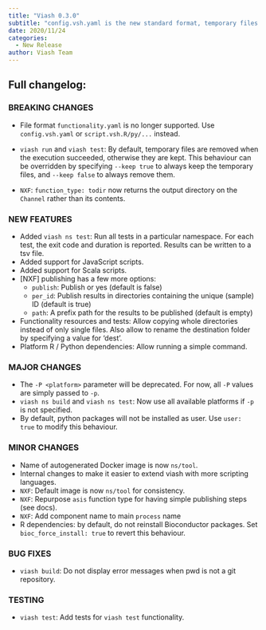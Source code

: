 ```yaml
---
title: "Viash 0.3.0"
subtitle: "config.vsh.yaml is the new standard format, temporary files are removed when using run and test commands, ..."
date: 2020/11/24
categories:
  - New Release
author: Viash Team
---
```


## Full changelog:

### BREAKING CHANGES

* File format `functionality.yaml` is no longer supported. Use `config.vsh.yaml` or `script.vsh.R/py/...` instead.

* `viash run` and `viash test`: By default, temporary files are removed when the execution succeeded, otherwise they are kept.
  This behaviour can be overridden by specifying `--keep true` to always keep the temporary files, and `--keep false` to always remove them.

* `NXF`: `function_type: todir` now returns the output directory on the `Channel` rather than its contents.

### NEW FEATURES

* Added `viash ns test`: Run all tests in a particular namespace. For each test, the exit code and duration is reported. Results can be written to a tsv file.
* Added support for JavaScript scripts.
* Added support for Scala scripts.
* [NXF] publishing has a few more options:
  - `publish`: Publish or yes (default is false)
  - `per_id`: Publish results in directories containing the unique (sample) ID (default is true)
  - `path`: A prefix path for the results to be published (default is empty)
* Functionality resources and tests: Allow copying whole directories instead of only single files. Also allow to rename the destination folder by specifying a value for 'dest'.
* Platform R / Python dependencies: Allow running a simple command.

### MAJOR CHANGES

* The `-P <platform>` parameter will be deprecated. For now, all `-P` values are simply passed to `-p`.
* `viash ns build` and `viash ns test`: Now use all available platforms if `-p` is not specified.
* By default, python packages will not be installed as user. Use `user: true` to modify this behaviour.

### MINOR CHANGES

* Name of autogenerated Docker image is now `ns/tool`.
* Internal changes to make it easier to extend viash with more scripting languages.
* `NXF`: Default image is now `ns/tool` for consistency.
* `NXF`: Repurpose `asis` function type for having simple publishing steps (see docs).
* `NXF`: Add component name to main `process` name
* R dependencies: by default, do not reinstall Bioconductor packages. Set `bioc_force_install: true` to revert this behaviour.

### BUG FIXES

* `viash build`: Do not display error messages when pwd is not a git repository.

### TESTING

* `viash test`: Add tests for `viash test` functionality.
